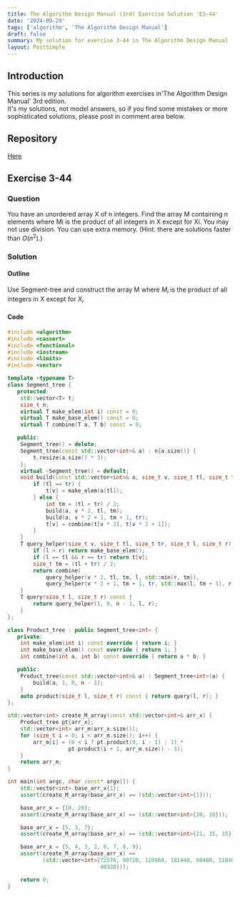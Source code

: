 ```yaml
---
title: The Algorithm Design Manual (3rd) Exercise Solution 'E3-44'
date: '2024-09-29'
tags: ['algorithm', 'The Algorithm Design Manual']
draft: false
summary: My solution for exercise 3-44 in The Algorithm Design Manual
layout: PostSimple
---
```


<TOCInline toc={props.toc} toHeading={5} asDisclosure={true} />

## Introduction

This series is my solutions for algorithm exercises in'The Algorithm Design Manual' 3rd edition.  
It's my solutions, not model answers, so if you find some mistakes or more sophisticated solutions, please post in comment area below.

## Repository

[Here](https://github.com/dede-20191130/tadm-solutions)

## Exercise 3-44

### Question

You have an unordered array X of n integers. Find the array M containing
n elements where Mi is the product of all integers in X except for Xi. You may
not use division. You can use extra memory. (Hint: there are solutions faster
than $O(n^2)$.)

### Solution

#### Outline

Use Segment-tree and construct the array M where $M_i$ is the product of all integers in X except for $X_i$

#### Code

```cpp
#include <algorithm>
#include <cassert>
#include <functional>
#include <iostream>
#include <limits>
#include <vector>

template <typename T>
class Segment_tree {
   protected:
    std::vector<T> t;
    size_t n;
    virtual T make_elem(int i) const = 0;
    virtual T make_base_elem() const = 0;
    virtual T combine(T a, T b) const = 0;

   public:
    Segment_tree() = delete;
    Segment_tree(const std::vector<int>& a) : n{a.size()} {
        t.resize(a.size() * 3);
    };
    virtual ~Segment_tree() = default;
    void build(const std::vector<int>& a, size_t v, size_t tl, size_t tr) {
        if (tl == tr) {
            t[v] = make_elem(a[tl]);
        } else {
            int tm = (tl + tr) / 2;
            build(a, v * 2, tl, tm);
            build(a, v * 2 + 1, tm + 1, tr);
            t[v] = combine(t[v * 2], t[v * 2 + 1]);
        }
    }
    T query_helper(size_t v, size_t tl, size_t tr, size_t l, size_t r) const {
        if (l > r) return make_base_elem();
        if (l == tl && r == tr) return t[v];
        size_t tm = (tl + tr) / 2;
        return combine(
            query_helper(v * 2, tl, tm, l, std::min(r, tm)),
            query_helper(v * 2 + 1, tm + 1, tr, std::max(l, tm + 1), r));
    }
    T query(size_t l, size_t r) const {
        return query_helper(1, 0, n - 1, l, r);
    }
};

class Product_tree : public Segment_tree<int> {
   private:
    int make_elem(int i) const override { return i; }
    int make_base_elem() const override { return 1; }
    int combine(int a, int b) const override { return a * b; }

   public:
    Product_tree(const std::vector<int>& a) : Segment_tree<int>(a) {
        build(a, 1, 0, n - 1);
    }
    auto product(size_t l, size_t r) const { return query(l, r); }
};

std::vector<int> create_M_array(const std::vector<int>& arr_x) {
    Product_tree pt{arr_x};
    std::vector<int> arr_m(arr_x.size());
    for (size_t i = 0; i < arr_m.size(); i++) {
        arr_m[i] = (0 < i ? pt.product(0, i - 1) : 1) *
                   pt.product(i + 1, arr_m.size() - 1);
    }
    return arr_m;
}

int main(int argc, char const* argv[]) {
    std::vector<int> base_arr_x{1};
    assert(create_M_array(base_arr_x) == (std::vector<int>{1}));

    base_arr_x = {10, 20};
    assert(create_M_array(base_arr_x) == (std::vector<int>{20, 10}));

    base_arr_x = {5, 3, 7};
    assert(create_M_array(base_arr_x) == (std::vector<int>{21, 35, 15}));

    base_arr_x = {5, 4, 3, 2, 6, 7, 8, 9};
    assert(create_M_array(base_arr_x) ==
           (std::vector<int>{72576, 90720, 120960, 181440, 60480, 51840, 45360,
                             40320}));

    return 0;
}

```
